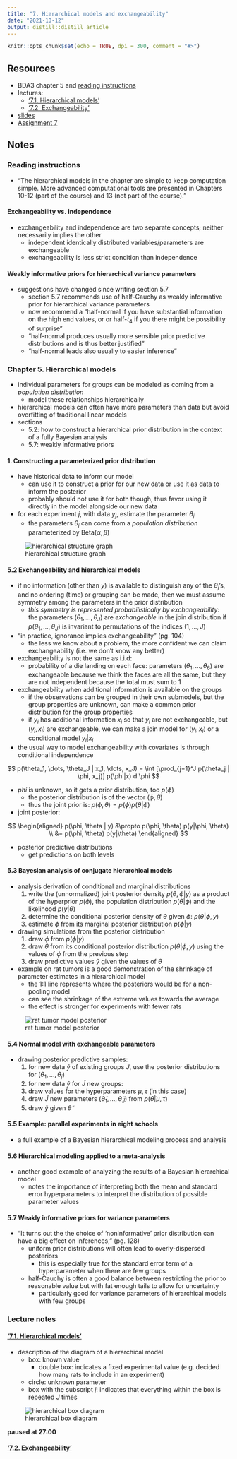 ```yaml
---
title: "7. Hierarchical models and exchangeability"
date: "2021-10-12"
output: distill::distill_article
---
```


```r
knitr::opts_chunk$set(echo = TRUE, dpi = 300, comment = "#>")
```

## Resources

- BDA3 chapter 5 and [reading instructions](../reading-instructions/BDA3_ch05_reading-instructions.pdf)
- lectures:
  - ['7.1. Hierarchical models'](https://aalto.cloud.panopto.eu/Panopto/Pages/Viewer.aspx?id=79dee6de-afa9-446f-b533-aaf400cabf2b)
  - ['7.2. Exchangeability'](https://aalto.cloud.panopto.eu/Panopto/Pages/Viewer.aspx?id=c822561c-f95d-44fc-a1d0-aaf400d9fae3)
- [slides](../slides/slides_ch5.pdf)
- [Assignment 7](assignments/assignment-07.pdf)

## Notes

### Reading instructions

- "The hierarchical models in the chapter are simple to keep computation simple. More advanced computational tools are presented in Chapters 10-12 (part of the course) and 13 (not part of the course)."

#### Exchangeability vs. independence

- exchangeability and independence are two separate concepts; neither necessarily implies the other
  - independent identically distributed variables/parameters are exchangeable
  - exchangeability is less strict condition than independence

#### Weakly informative priors for hierarchical variance parameters

- suggestions have changed since writing section 5.7
  - section 5.7 recommends use of half-Cauchy as weakly informative prior for hierarchical variance parameters
  - now recommend a "half-normal if you have substantial information on the high end values, or or half-$t_4$ if you there might be possibility of surprise"
  - "half-normal produces usually more sensible prior predictive distributions and is thus better justified"
  - "half-normal leads also usually to easier inference"

### Chapter 5. Hierarchical models

- individual parameters for groups can be modeled as coming from a *population distribution*
  - model these relationships hierarchically
- hierarchical models can often have more parameters than data but avoid overfitting of traditional linear models
- sections
  - 5.2: how to construct a hierarchical prior distribution in the context of a fully Bayesian analysis
  - 5.7: weakly informative priors

#### 1. Constructing a parameterized prior distribution

- have historical data to inform our model
  - can use it to construct a prior for our new data or use it as data to inform the posterior
  - probably should not use it for both though, thus favor using it directly in the model alongside our new data
- for each experiment $j$, with data $y_j$, estimate the parameter $\theta_j$
  - the parameters $\theta_j$ can come from a *population distribution* parameterized by $\text{Beta}(\alpha, \beta)$

![hierarchical structure graph](assets/07_hierarchical-models_bda3-05/bda3_ch5_fig5-1.png)

#### 5.2 Exchangeability and hierarchical models

- if no information (other than $y$) is available to distinguish any of the $\theta_j$'s, and no ordering (time) or grouping can be made, then we must assume symmetry among the parameters in the prior distribution
  - *this symmetry is represented probabilistically by exchangeability*: the parameters $(\theta_1, \dots, \theta_J)$ are *exchangeable* in the join distribution if $p(\theta_1, \dots, \theta_J)$ is invariant to permutations of the indices $(1, \dots, J)$
- "in practice, ignorance implies exchangeability" (pg. 104)
  - the less we know about a problem, the more confident we can claim exchangeability (i.e. we don't know any better)
- exchangeability is not the same as i.i.d:
  - probability of a die landing on each face: parameters $(\theta_1, \dots, \theta_6)$ are exchangeable because we think the faces are all the same, but they are not independent because the total must sum to 1
- exchangeability when additional information is available on the groups
  - if the observations can be grouped in their own submodels, but the group properties are unknown, can make a common prior distribution for the group properties
  - if $y_i$ has additional information $x_i$ so that $y_i$ are not exchangeable, but $(y_i, x_i)$ are exchangeable, we can make a join model for $(y_i, x_i)$ or a conditional model $y_i | x_i$
- the usual way to model exchangeability with covariates is through conditional independence

$$
p(\theta_1, \dots, \theta_J | x_1, \dots, x_J) = \int [\prod_{j=1}^J p(\theta_j | \phi, x_j)] p(\phi|x) d \phi
$$

- $phi$ is unknown, so it gets a prior distribution, too $p(\phi)$
  - the posterior distribution is of the vector $(\phi, \theta)$
  - thus the joint prior is: $p(\phi, \theta) = p(\phi) p(\theta|\phi)$
- joint posterior:

$$
\begin{aligned}
p(\phi, \theta | y) &\propto p(\phi, \theta) p(y|\phi, \theta) \\
 &= p(\phi, \theta) p(y|\theta)
\end{aligned}
$$

- posterior predictive distributions
  - get predictions on both levels

#### 5.3 Bayesian analysis of conjugate hierarchical models

- analysis derivation of conditional and marginal distributions
  1. write the (unnormalized) joint posterior density $p(\theta, \phi | y)$ as a product of the hyperprior $p(\phi)$, the population distribution $p(\theta|\phi)$ and the likelihood $p(y|\theta)$
  2. determine the conditional posterior density of $\theta$ given $\phi$: $p(\theta | \phi, y)$
  3. estimate $\phi$ from its marginal posterior distribution $p(\phi|y)$
- drawing simulations from the posterior distribution
  1. draw $\phi$ from $p(\phi|y)$
  2. draw $\theta$ from its conditional posterior distribution $p(\theta | \phi, y)$ using the values of $\phi$ from the previous step
  3. draw predictive values $\tilde{y}$ given the values of $\theta$
- example on rat tumors is a good demonstration of the shrinkage of parameter estimates in a hierarchical model
  - the 1:1 line represents where the posteriors would be for a non-pooling model
  - can see the shrinkage of the extreme values towards the average
  - the effect is stronger for experiments with fewer rats

![rat tumor model posterior](assets/07_hierarchical-models_bda3-05/bda3_ch5_fig5-4.png)

#### 5.4 Normal model with exchangeable parameters

- drawing posterior predictive samples:
  1. for new data $\tilde{y}$ of existing groups $J$, use the posterior distributions for $(\theta_1, \dots, \theta_j)$
  2. for new data $\tilde{y}$ for $\tilde{J}$ new groups:
    1. draw values for the hyperparameters $\mu, \tau$ (in this case)
    2. draw $\tilde{J}$ new parameters $(\tilde{\theta}_1, \dots, \tilde{\theta}_\tilde{J})$ from $p(\tilde{\theta} | \mu, \tau)$
    3. draw $\tilde{y}$ given $\tilde{\theta}$

#### 5.5 Example: parallel experiments in eight schools

- a full example of a Bayesian hierarchical modeling process and analysis

#### 5.6 Hierarchical modeling applied to a meta-analysis

- another good example of analyzing the results of a Bayesian hierarchical model
  - notes the importance of interpreting both the mean and standard error hyperparameters to interpret the distribution of possible parameter values

#### 5.7 Weakly informative priors for variance parameters

- "It turns out the the choice of 'noninformative' prior distribution can have a big effect on inferences," (pg. 128)
  - uniform prior distributions will often lead to overly-dispersed posteriors
    - this is especially true for the standard error term of a hyperparameter when there are few groups
  - half-Cauchy is often a good balance between restricting the prior to reasonable value but with fat enough tails to allow for uncertainty
    - particularly good for variance parameters of hierarchical models with few groups

### Lecture notes

#### ['7.1. Hierarchical models'](https://aalto.cloud.panopto.eu/Panopto/Pages/Viewer.aspx?id=79dee6de-afa9-446f-b533-aaf400cabf2b)

- description of the diagram of a hierarchical model
  - box: known value
    - double box: indicates a fixed experimental value (e.g. decided how many rats to include in an experiment)
  - circle: unknown parameter
  - box with the subscript $j$: indicates that everything within the box is repeated $J$ times

![hierarchical box diagram](assets/07_hierarchical-models_bda3-05/slides_ch5_s7-crop.jpg)

**paused at 27:00**

#### ['7.2. Exchangeability'](https://aalto.cloud.panopto.eu/Panopto/Pages/Viewer.aspx?id=c822561c-f95d-44fc-a1d0-aaf400d9fae3)
